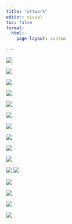 ```yaml
---
title: "artwork"
editor: visual
toc: false
format:
  html:
    page-layout: custom

---
```


<div class=art>
![](Art/A1.jpg)

![](Art/A2.jpg)

![](Art/A3.jpg)

![](Art/A4.jpg)

![](Art/A5.jpg)

![](Art/A6.jpg)

![](Art/A7.jpg)

![](Art/A8.jpg)

![](Art/A9.jpg)

![](Art/A10.jpg)

![](Art/A11.jpg)
![](Art/A12.jpg)

![](Art/A13.jpg)

![](Art/A14.jpg)

![](Art/A15.jpg)

![](Art/A16.jpg)

</div>